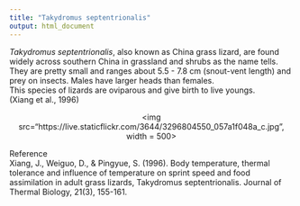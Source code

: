 ```yaml
---
title: "Takydromus septentrionalis"
output: html_document
---
```


*Takydromus septentrionalis*, also known as China grass lizard, are found widely across southern China in grassland and shrubs as the name tells.  
They are pretty small and ranges about 5.5 - 7.8 cm (snout-vent length) and prey on insects. Males have larger heads than females.  
This species of lizards are oviparous and give birth to live youngs.  
(Xiang et al., 1996)

<p align='center'>
<img src="https://live.staticflickr.com/3644/3296804550_057a1f048a_c.jpg", width = 500>
</p>

Reference  
Xiang, J., Weiguo, D., & Pingyue, S. (1996). Body temperature, thermal tolerance and influence of temperature on sprint speed and food assimilation in adult grass lizards, Takydromus septentrionalis. Journal of Thermal Biology, 21(3), 155-161.